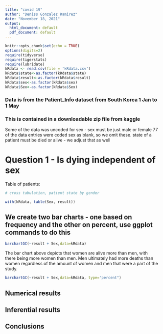 ```yaml
---
title: "covid 19"
author: "Deniss Gonzalez Ramirez"
date: "November 18, 2021"
output:
  html_document: default
  pdf_document: default
---
```


```r
knitr::opts_chunk$set(echo = TRUE)
options(digits=2)
require(tidyverse)
require(tigerstats)
require(lubridate)
kRdata <- read.csv(file = 'kRdata.csv')
kRdata$state<-as.factor(kRdata$state)
kRdata$result<-as.factor(kRdata$result)
kRdata$sex<-as.factor(kRdata$sex)
kRdata$Sex<-as.factor(kRdata$Sex)

```


### Data is from the Patient_Info dataset from South Korea 1 Jan to 1 May 
### This is contained in a downloadable zip file from kaggle

Some of the data was uncoded for sex - sex must be just male or female
77 of the data entries were coded sex  as blank, so we omit these.
state of a patient must be died or alive - we adjust that as well   
  
# Question 1 - Is dying independent of sex




Table of patients:
```r

# cross tabulation, patient state by gender

with(kRdata, table(Sex, result))

```

## We create two bar charts - one based on frequency and the other on percent, use ggplot commands to do this


```r
barchartGC(~result + Sex,data=kRdata)
```


The bar chart above depicts that women are alive more than men, with there being more women than men. Men ultimately had more deaths than women regardless of the amount of women and men that were a part of the study.


```r
barchartGC(~result + Sex,data=kRdata, type="percent")

```



  





  
## Numerical results


## Inferential results 




## Conclusions

